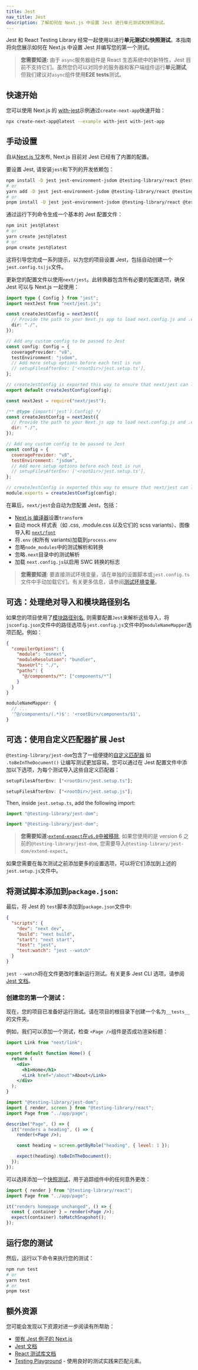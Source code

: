 ```yaml
---
title: Jest
nav_title: Jest
description: 了解如何在 Next.js 中设置 Jest 进行单元测试和快照测试。
---
```


Jest 和 React Testing Library 经常一起使用以进行**单元测试**和**快照测试**。本指南将向您展示如何在 Next.js 中设置 Jest 并编写您的第一个测试。

> **您需要知道:** 由于 `async`服务器组件是 React 生态系统中的新特性，Jest 目前不支持它们。虽然您仍可以对同步的服务器和客户端组件运行**单元测试**, 但我们建议对`async`组件使用**E2E tests**测试。

## 快速开始

您可以使用 Next.js 的 [with-jest](https://github.com/vercel/next.js/tree/canary/examples/with-jest)示例通过`create-next-app`快速开始：

```bash filename="Terminal"
npx create-next-app@latest --example with-jest with-jest-app
```

## 手动设置

自从[Next.js 12](https://nextjs.org/blog/next-12)发布, Next.js 目前对 Jest 已经有了内置的配置。

要设置 Jest, 请安装`jest`和下列的开发依赖包：

```bash filename="Terminal"
npm install -D jest jest-environment-jsdom @testing-library/react @testing-library/dom @testing-library/jest-dom
# or
yarn add -D jest jest-environment-jsdom @testing-library/react @testing-library/dom @testing-library/jest-dom
# or
pnpm install -D jest jest-environment-jsdom @testing-library/react @testing-library/dom @testing-library/jest-dom
```

通过运行下列命令生成一个基本的 Jest 配置文件：

```bash filename="Terminal"
npm init jest@latest
# or
yarn create jest@latest
# or
pnpm create jest@latest
```

这将引导您完成一系列提示，以为您的项目设置 Jest，包括自动创建一个`jest.config.ts|js`文件。

更新您的配置文件以使用`next/jest`。此转换器包含所有必要的配置选项，确保 Jest 可以与 Next.js 一起使用：

```ts filename="jest.config.ts" switcher
import type { Config } from "jest";
import nextJest from "next/jest.js";

const createJestConfig = nextJest({
  // Provide the path to your Next.js app to load next.config.js and .env files in your test environment
  dir: "./",
});

// Add any custom config to be passed to Jest
const config: Config = {
  coverageProvider: "v8",
  testEnvironment: "jsdom",
  // Add more setup options before each test is run
  // setupFilesAfterEnv: ['<rootDir>/jest.setup.ts'],
};

// createJestConfig is exported this way to ensure that next/jest can load the Next.js config which is async
export default createJestConfig(config);
```

```js filename="jest.config.js" switcher
const nextJest = require("next/jest");

/** @type {import('jest').Config} */
const createJestConfig = nextJest({
  // Provide the path to your Next.js app to load next.config.js and .env files in your test environment
  dir: "./",
});

// Add any custom config to be passed to Jest
const config = {
  coverageProvider: "v8",
  testEnvironment: "jsdom",
  // Add more setup options before each test is run
  // setupFilesAfterEnv: ['<rootDir>/jest.setup.ts'],
};

// createJestConfig is exported this way to ensure that next/jest can load the Next.js config which is async
module.exports = createJestConfig(config);
```

在幕后，`next/jest`会自动为您配置 Jest，包括：

- [Next.js 编译器](/docs/content/architecture/nextjs-compiler)设置`transform`
- 自动 mock 样式表（如 .css, .module.css 以及它们的 scss variants）、图像导入和 [`next/font`](/docs/content/pages/building-your-application/optimizing/fonts)
- 将`.env` (和所有 variants)加载到`process.env`
- 忽略`node_modules`中的测试解析和转换
- 忽略`.next`目录中的测试解析
- 加载 `next.config.js`以启用 SWC 转换的标志

> **您需要知道**: 要直接测试环境变量，请在单独的设置脚本或`jest.config.ts`文件中手动加载它们。有关更多信息，请参阅[测试环境变量](/docs/content/pages/building-your-application/configuring/environment-variables#test-environment-variables)。

## 可选：处理绝对导入和模块路径别名

如果您的项目使用了[模块路径别名](/docs/content/pages/building-your-application/configuring/absolute-imports-and-module-aliases), 则需要配置`Jest`来解析这些导入，将`jsconfig.json`文件中的路径选项与`jest.config.js`文件中的`moduleNameMapper`选项匹配。例如：

```json filename="tsconfig.json or jsconfig.json"
{
  "compilerOptions": {
    "module": "esnext",
    "moduleResolution": "bundler",
    "baseUrl": "./",
    "paths": {
      "@/components/*": ["components/*"]
    }
  }
}
```

```js filename="jest.config.js"
moduleNameMapper: {
  // ...
  '^@/components/(.*)$': '<rootDir>/components/$1',
}
```

## 可选：使用自定义匹配器扩展 Jest

`@testing-library/jest-dom`包含了一组便捷的[自定义匹配器](https://github.com/testing-library/jest-dom#custom-matchers) 如 `.toBeInTheDocument()` 让编写测试更加容易。您可以通过在 Jest 配置文件中添加以下选项，为每个测试导入这些自定义匹配器：

```ts filename="jest.config.ts" switcher
setupFilesAfterEnv: ["<rootDir>/jest.setup.ts"];
```

```js filename="jest.config.js" switcher
setupFilesAfterEnv: ["<rootDir>/jest.setup.js"];
```

Then, inside `jest.setup.ts`, add the following import:

```ts filename="jest.setup.ts" switcher
import "@testing-library/jest-dom";
```

```js filename="jest.setup.js" switcher
import "@testing-library/jest-dom";
```

> **您需要知道:**[`extend-expect`在`v6.0`中被移除](https://github.com/testing-library/jest-dom/releases/tag/v6.0.0), 如果您使用的是 version 6 之前的`@testing-library/jest-dom`, 您需要导入`@testing-library/jest-dom/extend-expect`。

如果您需要在每次测试之前添加更多的设置选项，可以将它们添加到上述的`jest.setup.js`文件中。

## 将测试脚本添加到`package.json`:

最后，将 Jest 的 `test`脚本添加到`package.json`文件中:

```json filename="package.json" highlight={6-7}
{
  "scripts": {
    "dev": "next dev",
    "build": "next build",
    "start": "next start",
    "test": "jest",
    "test:watch": "jest --watch"
  }
}
```

`jest --watch`将在文件更改时重新运行测试。有关更多 Jest CLI 选项，请参阅[Jest 文档](https://jestjs.io/docs/cli#reference)。

### 创建您的第一个测试：

现在，您的项目已准备好运行测试。请在项目的根目录下创建一个名为`__tests__`的文件夹。

例如，我们可以添加一个测试，检查 `<Page />`组件是否成功渲染标题：

```jsx filename="app/page.js
import Link from "next/link";

export default function Home() {
  return (
    <div>
      <h1>Home</h1>
      <Link href="/about">About</Link>
    </div>
  );
}
```

```jsx filename="__tests__/page.test.jsx"
import "@testing-library/jest-dom";
import { render, screen } from "@testing-library/react";
import Page from "../app/page";

describe("Page", () => {
  it("renders a heading", () => {
    render(<Page />);

    const heading = screen.getByRole("heading", { level: 1 });

    expect(heading).toBeInTheDocument();
  });
});
```

可以选择添加一个[快照测试](https://jestjs.io/docs/snapshot-testing)，用于追踪组件中的任何意外更改：

```jsx filename="__tests__/snapshot.js"
import { render } from "@testing-library/react";
import Page from "../app/page";

it("renders homepage unchanged", () => {
  const { container } = render(<Page />);
  expect(container).toMatchSnapshot();
});
```

## 运行您的测试

然后，运行以下命令来执行您的测试：

```bash filename="Terminal"
npm run test
# or
yarn test
# or
pnpm test
```

## 额外资源

您可能会发现以下资源对进一步阅读有所帮助：

- [带有 Jest 例子的 Next.js](https://github.com/vercel/next.js/tree/canary/examples/with-jest)
- [Jest 文档](https://jestjs.io/docs/getting-started)
- [React 测试库文档](https://testing-library.com/docs/react-testing-library/intro/)
- [Testing Playground](https://testing-playground.com/) - 使用良好的测试实践来匹配元素。
